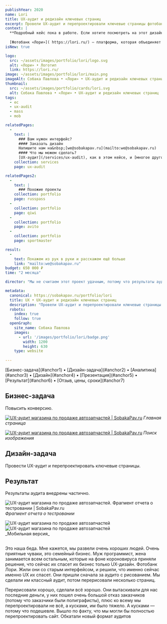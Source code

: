 ```yaml
---
publishYear: 2020
name: Lori
title: UX-аудит и редизайн ключевых страниц
excerpt: Провели UX-аудит и перепроектировали ключевые страницы фотобанка
context: |
  **Подробный кейс пока в работе. Если хотите посмотреть на этот дизайн в деталях, пишите нам на [we@sobakapav.ru](mailto:we@sobakapav.ru)**
  
  [Фотобанк «Лори»]( https://lori.ru/) — платформа, которая объединяет работы профессиональных фотографов и любителей фотографии.
isNew: true

logo:
  src: ~/assets/images/portfolio/lori/logo.svg
  alt: «Лори» • Логотип
  link: https://lori.ru/
image: ~/assets/images/portfolio/lori/main.png
imageAlt: Собака Павлова • «Лори» • UX-аудит и редизайн ключевых страниц
thumbnail:
  src: ~/assets/images/portfolio/cards/lori.svg
  alt: Собака Павлова • «Лори» • UX-аудит и редизайн ключевых страниц
tags:
  - ec
  - ux-audit
  - mass
  - mob

relatedPages:
  -
    text: |
      ### Вам нужен интерфейс?
      #### Заказать дизайн
      Напишите нам на&nbsp;[we@sobakapav.ru](mailto:we@sobakapav.ru) 
      #### Что мы можем сделать?
      [UX-аудит](/services/ux-audit), как в этом кейсе, и [многое другое](/services). 
    collection: services
    page: ux-audit

relatedPages2:
  -
    text: |
      ### Похожие проекты
    collection: portfolio
    page: russpass
  - 
    collection: portfolio
    page: qiwi
  - 
    collection: portfolio
    page: avito
  - 
    collection: portfolio
    page: sportmaster

result:
  -
    text: Покажем из рук в руки и расскажем ещё больше
    link: "mailto:we@sobakapav.ru"
budget: 650 000 ₽
time: "2 месяца"

director: "Мы не считаем этот проект удачным, потому что результаты аудита были внедрены лишь частично, а концепты дизайна не сразу отправились в разработку — и тоже не все. Однако мы рады, что наш дизайн интерфейса все же использовали."

metadata:
  canonical: https://sobakapav.ru/portfolio/lori
  title: UX • UX-аудит и редизайн ключевых страниц
  description: "Провели UX-аудит и перепроектировали ключевые страницы фотобанка"
  robots:
    index: true
    follow: true
  openGraph:
    site_name: Собака Павлова
    images:
      - url: '/images/portfolio/lori/badge.png'
        width: 1200
        height: 630
    type: website
  
---
```


<TOC>
[Бизнес-задача](#anchor1) • [Дизайн-задача](#anchor2) • [Аналитика](#anchor3) • [Дизайн](#anchor4) • [Презентация](#anchor5) • [Результат](#anchor6) • [Отзыв, цены, сроки](#anchor7)
</TOC>

## <a name="anchor1" />Бизнес-задача

Повысить конверсию.

<a href="/images/portfolio/lori/1-1.png" alt="UX-аудит магазина по продаже автозапчастей" target="_blank">![UX-аудит магазина по продаже автозапчастей | SobakaPav.ru](~/assets/images/portfolio/lori/1.png)</a>
_Главная страница_

<a href="/images/portfolio/bibi/2-1.png" alt="UX-аудит магазина по продаже автозапчастей" target="_blank">![UX-аудит магазина по продаже автозапчастей | SobakaPav.ru](~/assets/images/portfolio/bibi/2.png)</a>
_Поиск изображения_

## <a name="anchor2" />Дизайн-задача

Провести UX-аудит и перепроектировать ключевые страницы.



## <a name="anchor3" />Результат

Результаты аудита внедрены частично.

![UX-аудит магазина по продаже автозапчастей. Фрагмент отчета о тестровании | SobakaPav.ru](~/assets/images/portfolio/bibi/2.png)
_Фрагмент отчета о тестровании_

<div class="flex gap-2 flex-wrap"> <Image src="~/assets/images/portfolio/bibi/3.png" alt="UX-аудит магазина по продаже автозапчастей" class="min-w-72 grow shrink basis-0"/> <Image src="~/assets/images/portfolio/bibi/4.png" alt="UX-аудит магазина по продаже автозапчастей" class="min-w-72 grow shrink basis-0" /> </div>
_Мобильная версия_  

## <a name="anchor4" />

Это наша беда. Мне кажется, мы развели очень хороших людей. Очень приятные чуваки, это семейный бизнес. Муж программист, жена занимается всем остальным, которые на фоне короновируса приняли решение, что сейчас их спасет их бизнес только UX-дизайн. Фотобанк Лори. Жили они со старым интерфейсом, и решили, что именно сейчас именно UX их спасет. Они пришли сначала за аудито с рисованием. Мы сделали им классный аудит, потом перерисовали несколько страниц.

Перерисовали хорошо, сделали всё хорошо. Они вытаскивали для нас последние деньги, у них пошел очень большой отказ заказчиков (потому что заказчики были полиграфисты), плюс ко всему мы перепроектировали не всё, а кусками, им было тяжело. А кусками — потому что подешевле. Вышло по факту, что мы могли бы полностью перепроектировать сайт.  Обкатали новый формат аудитов
